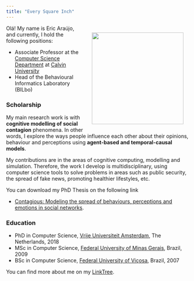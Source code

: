 ```yaml
---
title: "Every Square Inch"
---
```


![](files/Self-BW-Adjusted.png){style="float: right; padding: 20px;" fig-alt="Portrait at Búzios in 2023." fig-align="right" width="250"}

<!-- ### Computational Modeling for the Flourishing of the Whole Creation -->

Olá! My name is Eric Araújo, and currently, I hold the following positions:

- Associate Professor at the [Computer Science Department](https://calvin.edu/academics/school-stem/computer-science){target="_blank"} at [Calvin University](https://calvin.edu/){target="_blank"}
- Head of the Behavioural Informatics Laboratory (BILbo)

### Scholarship

My main research work is with **cognitive modelling of social contagion** phenomena. In other words, I explore the ways people influence each other about their opinions, behaviour and perceptions using **agent-based and temporal-causal models**.

My contributions are in the areas of cognitive computing, modelling and simulation. Therefore, the work I develop is multidisciplinary, using computer science tools to solve problems in areas such as public security, the spread of fake news, promoting healthier lifestyles, etc.

You can download my PhD Thesis on the following link 

- [Contagious: Modeling the spread of behaviours, perceptions and emotions in social networks](./files/Contagious_Eric_Araujo.pdf){target="_blank"}.

### Education
- PhD in Computer Science, [Vrije Universiteit Amsterdam](https://vu.nl/nl){target="_blank"}, The Netherlands, 2018
- MSc in Computer Science, [Federal University of Minas Gerais](https://ufmg.br/){target="_blank"}, Brazil, 2009
- BSc in Computer Science, [Federal University of Viçosa](https://www.ufv.br/){target="_blank"}, Brazil, 2007

You can find more about me on my [LinkTree](https://linktr.ee/earaujo){target="_blank"}.

<!-- ## License {.unnumbered}

<a rel="license" href="https://creativecommons.org/licenses/by-sa/4.0/"><img src="https://licensebuttons.net/l/by-sa/4.0/88x31.png" alt="Creative Commons License" style="border-width:0"/></a><br />This online work is licensed under a <a rel="license" href="https://creativecommons.org/licenses/by-sa/4.0/">Creative Commons Attribution-ShareAlike 4.0 International</a>.
Visit [here](https://github.com/rstudio-education/datascience-box/blob/master/LICENSE.md) for more information about the license.

## Acknowledements {.unnumbered}

Huge thanks to the #rstats education community who have made numerous suggestions for this resource, to Lee Suddaby and Zeno Kujawa for converting the homework assignments to learnr tutorials, and to [Müge Çetinkaya](http://muge.fr/) for the hex logo!

This website is built with [Quarto](https://quarto.org), the lovely icons by [icons8](http://icons8.com/), and none of this would be possible without the [tidyverse](https://tidyverse.org). -->
